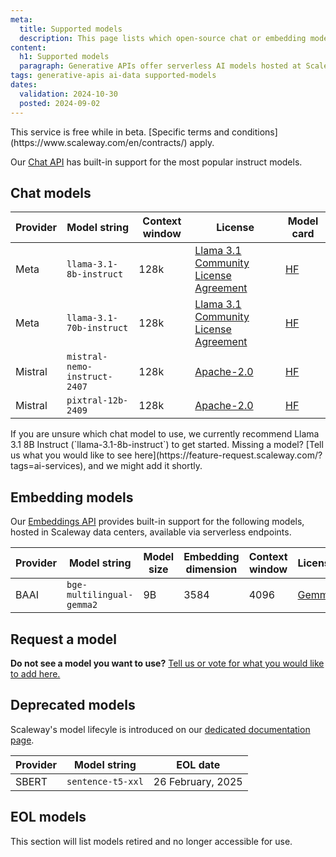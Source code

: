 ```yaml
---
meta:
  title: Supported models
  description: This page lists which open-source chat or embedding models Scaleway is currently hosting
content:
  h1: Supported models
  paragraph: Generative APIs offer serverless AI models hosted at Scaleway - no need to configure hardware or deploy your own models
tags: generative-apis ai-data supported-models
dates:
  validation: 2024-10-30
  posted: 2024-09-02
---
```


<Message type="important">
  This service is free while in beta. [Specific terms and conditions](https://www.scaleway.com/en/contracts/) apply.
</Message>

Our [Chat API](/ai-data/generative-apis/how-to/query-language-models) has built-in support for the most popular instruct models.

## Chat models

| Provider | Model string | Context window | License | Model card |
|-----------------|-----------------|-----------------|-----------------|-----------------|
| Meta        | `llama-3.1-8b-instruct`  | 128k  | [Llama 3.1 Community License Agreement](https://llama.meta.com/llama3_1/license/) | [HF](https://huggingface.co/meta-llama/Llama-3.1-8B-Instruct) |
| Meta        | `llama-3.1-70b-instruct`  | 128k  | [Llama 3.1 Community License Agreement](https://llama.meta.com/llama3_1/license/) | [HF](https://huggingface.co/meta-llama/Llama-3.1-70B-Instruct) |
| Mistral      | `mistral-nemo-instruct-2407`                 | 128k | [Apache-2.0](https://www.apache.org/licenses/LICENSE-2.0) | [HF](https://huggingface.co/mistralai/Mistral-Nemo-Instruct-2407) |
| Mistral      | `pixtral-12b-2409`                 | 128k | [Apache-2.0](https://www.apache.org/licenses/LICENSE-2.0) | [HF](https://huggingface.co/mistralai/Pixtral-12B-2409) |


<Message type="tip">
  If you are unsure which chat model to use, we currently recommend Llama 3.1 8B Instruct (`llama-3.1-8b-instruct`) to get started.
</Message>

<Message type="note">
  Missing a model? [Tell us what you would like to see here](https://feature-request.scaleway.com/?tags=ai-services), and we might add it shortly.
</Message>

## Embedding models

Our [Embeddings API](/ai-data/generative-apis/how-to/query-embedding-models) provides built-in support for the following models, hosted in Scaleway data centers, available via serverless endpoints.

| Provider | Model string | Model size | Embedding dimension | Context window |  License | Model card |
|-----------------|-----------------|-----------------|-----------------|-----------------|-----------------|-----------------|
| BAAI        | `bge-multilingual-gemma2`  | 9B  | 3584 | 4096 | [Gemma](https://ai.google.dev/gemma/terms) | [HF](https://huggingface.co/BAAI/bge-multilingual-gemma2) |

## Request a model

**Do not see a model you want to use?** [Tell us or vote for what you would like to add here.](https://feature-request.scaleway.com/?tags=ai-services)

## Deprecated models

Scaleway's model lifecyle is introduced on our [dedicated documentation page](/ai-data/generative-apis/reference-content/model-lifecycle/).

| Provider | Model string | EOL date 
|-----------------|-----------------|-----------------|
| SBERT        | `sentence-t5-xxl`  | 26 February, 2025 | 

## EOL models

This section will list models retired and no longer accessible for use.
